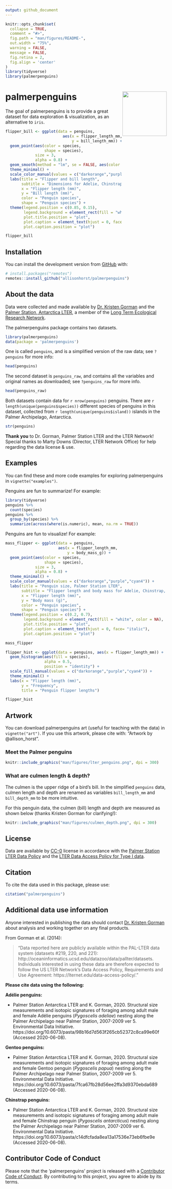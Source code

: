 ```yaml
---
output: github_document
---
```


<!-- README.md is generated from README.Rmd. Please edit that file -->

```r
knitr::opts_chunk$set(
  collapse = TRUE,
  comment = "#>",
  fig.path = "man/figures/README-",
  out.width = "75%",
  warning = FALSE,
  message = FALSE,
  fig.retina = 2,
  fig.align = 'center'
)
library(tidyverse)
library(palmerpenguins)
```

# palmerpenguins <a href='https://allisonhorst.github.io/palmerpenguins'><img src='man/figures/logo.png' align="right" height="138.5" /></a>

<!-- badges: start -->
<!-- badges: end -->

The goal of palmerpenguins is to provide a great dataset for data exploration & visualization, as an alternative to `iris`. 

```r
flipper_bill <- ggplot(data = penguins,
                         aes(x = flipper_length_mm,
                             y = bill_length_mm)) +
  geom_point(aes(color = species, 
                 shape = species),
             size = 3,
             alpha = 0.8) +
  geom_smooth(method = "lm", se = FALSE, aes(color = species)) +
  theme_minimal() +
  scale_color_manual(values = c("darkorange","purple","cyan4")) +
  labs(title = "Flipper and bill length",
       subtitle = "Dimensions for Adelie, Chinstrap and Gentoo Penguins at Palmer Station LTER",
       x = "Flipper length (mm)",
       y = "Bill length (mm)",
       color = "Penguin species",
       shape = "Penguin species") +
  theme(legend.position = c(0.85, 0.15),
        legend.background = element_rect(fill = "white", color = NA),
        plot.title.position = "plot",
        plot.caption = element_text(hjust = 0, face= "italic"),
        plot.caption.position = "plot")

flipper_bill
```



## Installation

<!--You can install the released version of palmerpenguins from [CRAN](https://CRAN.R-project.org) with:

``` r
install.packages("palmerpenguins")
```
-->

You can install the development version from [GitHub](https://github.com/) with:

``` r
# install.packages("remotes")
remotes::install_github("allisonhorst/palmerpenguins")
```

## About the data

Data were collected and made available by [Dr. Kristen Gorman](https://www.uaf.edu/cfos/people/faculty/detail/kristen-gorman.php) and the [Palmer Station, Antarctica LTER](https://pal.lternet.edu/), a member of the [Long Term Ecological Research Network](https://lternet.edu/). 

The palmerpenguins package contains two datasets. 

```r
library(palmerpenguins)
data(package = 'palmerpenguins')
``` 

One is called `penguins`, and is a simplified version of the raw data; see `?penguins` for more info: 

```r
head(penguins)
```


The second dataset is `penguins_raw`, and contains all the variables and original names as downloaded; see `?penguins_raw` for more info.

```r
head(penguins_raw)
```

Both datasets contain data for `r nrow(penguins)` penguins. There are `r length(unique(penguins$species))` different species of penguins in this dataset, collected from `r length(unique(penguins$island))` islands in the Palmer Archipelago, Antarctica. 

```r
str(penguins)
```


**Thank you** to Dr. Gorman, Palmer Station LTER and the LTER Network! Special thanks to Marty Downs (Director, LTER Network Office) for help regarding the data license & use.


## Examples

You can find these and more code examples for exploring palmerpenguins in `vignette("examples")`.

Penguins are fun to summarize! For example:

```r
library(tidyverse)
penguins %>% 
  count(species)
penguins %>% 
  group_by(species) %>% 
  summarize(across(where(is.numeric), mean, na.rm = TRUE))
```

Penguins are fun to visualize! For example:

```r
mass_flipper <- ggplot(data = penguins, 
                       aes(x = flipper_length_mm,
                           y = body_mass_g)) +
  geom_point(aes(color = species, 
                 shape = species),
             size = 3,
             alpha = 0.8) +
  theme_minimal() +
  scale_color_manual(values = c("darkorange","purple","cyan4")) +
  labs(title = "Penguin size, Palmer Station LTER",
       subtitle = "Flipper length and body mass for Adelie, Chinstrap, and Gentoo Penguins",
       x = "Flipper length (mm)",
       y = "Body mass (g)",
       color = "Penguin species",
       shape = "Penguin species") +
  theme(legend.position = c(0.2, 0.7),
        legend.background = element_rect(fill = "white", color = NA),
        plot.title.position = "plot",
        plot.caption = element_text(hjust = 0, face= "italic"),
        plot.caption.position = "plot")

mass_flipper
```

```r
flipper_hist <- ggplot(data = penguins, aes(x = flipper_length_mm)) +
  geom_histogram(aes(fill = species), 
                 alpha = 0.5, 
                 position = "identity") +
  scale_fill_manual(values = c("darkorange","purple","cyan4")) +
  theme_minimal() +
  labs(x = "Flipper length (mm)",
       y = "Frequency",
       title = "Penguin flipper lengths")

flipper_hist
```

## Artwork

You can download palmerpenguins art (useful for teaching with the data) in `vignette("art")`. If you use this artwork, please cite with: "Artwork by @allison_horst".

### Meet the Palmer penguins

```r
knitr::include_graphics("man/figures/lter_penguins.png", dpi = 300)
```

### What are culmen length & depth? 

The culmen is the upper ridge of a bird's bill. In the simplified `penguins` data, culmen length and depth are renamed as variables `bill_length_mm` and `bill_depth_mm` to be more intuitive.  

For this penguin data, the culmen (bill) length and depth are measured as shown below (thanks Kristen Gorman for clarifying!):

```r
knitr::include_graphics("man/figures/culmen_depth.png", dpi = 300)
```

## License

Data are available by  [CC-0](https://creativecommons.org/share-your-work/public-domain/cc0/) license in accordance with the [Palmer Station LTER Data Policy](http://pal.lternet.edu/data/policies) and the [LTER Data Access Policy for Type I data](https://lternet.edu/data-access-policy/).

## Citation

To cite the data used in this package, please use:

```r
citation("palmerpenguins")
```


## Additional data use information

Anyone interested in publishing the data should contact [Dr. Kristen Gorman](https://www.uaf.edu/cfos/people/faculty/detail/kristen-gorman.php) about analysis and working together on any final products.

From Gorman et al. (2014): 

> "Data reported here are publicly available within the PAL-LTER data system (datasets #219, 220, and 221): http://oceaninformatics.ucsd.edu/datazoo/data/pallter/datasets. Individuals interested in using these data are therefore expected to follow the US LTER Network’s Data Access Policy, Requirements and Use Agreement: https://lternet.edu/data-access-policy/."

**Please cite data using the following:**

**Adélie penguins:** 

+ Palmer Station Antarctica LTER and K. Gorman, 2020. Structural size measurements and isotopic signatures of foraging among adult male and female Adélie penguins (*Pygoscelis adeliae*) nesting along the Palmer Archipelago near Palmer Station, 2007-2009 ver 5. Environmental Data Initiative. https://doi.org/10.6073/pasta/98b16d7d563f265cb52372c8ca99e60f (Accessed 2020-06-08).

**Gentoo penguins:** 

+ Palmer Station Antarctica LTER and K. Gorman, 2020. Structural size measurements and isotopic signatures of foraging among adult male and female Gentoo penguin (*Pygoscelis papua*) nesting along the Palmer Archipelago near Palmer Station, 2007-2009 ver 5. Environmental Data Initiative. https://doi.org/10.6073/pasta/7fca67fb28d56ee2ffa3d9370ebda689 (Accessed 2020-06-08).

**Chinstrap penguins:** 

+ Palmer Station Antarctica LTER and K. Gorman, 2020. Structural size measurements and isotopic signatures of foraging among adult male and female Chinstrap penguin (*Pygoscelis antarcticus*) nesting along the Palmer Archipelago near Palmer Station, 2007-2009 ver 6. Environmental Data Initiative. https://doi.org/10.6073/pasta/c14dfcfada8ea13a17536e73eb6fbe9e (Accessed 2020-06-08).

## Contributor Code of Conduct

Please note that the 'palmerpenguins' project is released with a
  [Contributor Code of Conduct](CODE_OF_CONDUCT.md).
  By contributing to this project, you agree to abide by its terms.

